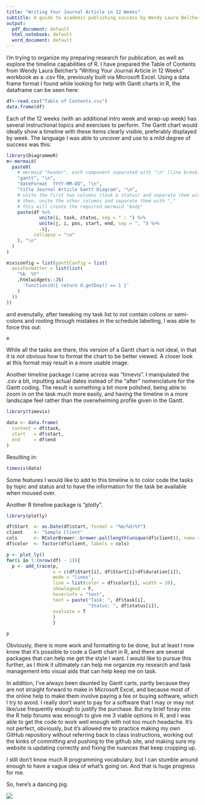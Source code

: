 ```yaml
---
title: "Writing Your Journal Article in 12 Weeks"
subtitle: A guide to academic publishing success by Wendy Laura Belcher
output:
  pdf_document: default
  html_notebook: default
  word_document: default
---
```


I'm trying to organize my preparing research for publication, as well as explore the timeline capabilities of R. I have prepared the Table of Contents from Wendy Laura Belcher's "Writing Your Journal Article in 12 Weeks" workbook as a .csv file, previously built via Microsoft Excel. Using a data frame format I found while looking for help with Gantt charts in R, the dataframe can be seen here:

```r

df<-read.csv("Table of Contents.csv")
data.frame(df)
```

Each of the 12 weeks (with an additional intro week and wrap-up week) has several instructional topics and exercises to perform. The Gantt chart would ideally show a timeline with these items clearly visible, preferably displayed by week. The language I was able to uncover and use to a mild degree of success was this:

```r
library(DiagrammeR)
m<-mermaid(
  paste0(
    # mermaid "header", each component separated with "\n" (line break)
    "gantt", "\n", 
    "dateFormat  YYYY-MM-DD", "\n", 
    "title Journal Article Gantt Diagram", "\n",
    # unite the first two columns (task & status) and separate them with ":"
    # then, unite the other columns and separate them with ","
    # this will create the required mermaid "body"
    paste(df %>%
            unite(i, task, status, sep = " : ") %>%
            unite(j, i, pos, start, end, sep = ", ") %>%
            .$j, 
          collapse = "\n"
    ), "\n"
  )
)

m$x$config = list(ganttConfig = list(
  axisFormatter = list(list(
    "%b  %Y"
    ,htmlwidgets::JS(
      'function(d){ return d.getDay() == 1 }'
    )
  ))
))
```
and evenutally, after tweaking my task list to not contain colons or semi-colons and rooting through mistakes in the schedule labelling, I was able to force this out:

```r
m
```
While all the tasks are there, this version of a Gantt chart is not ideal, in that it is not obvious how to format the chart to be better viewed. A closer look at this format may result in a more usable image.

Another timeline package I came across was "timevis". I manipulated the .csv a bit, inputting actual dates instead of the "after" nomenclature for the Gantt coding. The result is something a bit more polished, being able to zoom in on the task much more easily, and having the timeline in a more landscape feel rather than the overwhelming profile given in the Gantt.

```r
library(timevis)

data <- data.frame(
  content = df$task,
  start   = df$start,
  end     = df$end
)
```
Resulting in:
```r
timevis(data)
```
Some features I would like to add to this timeline is to color code the tasks by topic and status and to have the information for the task be available when moused over.

Another R timeline package is "plotly".

```r
library(plotly)

df$Start  <- as.Date(df$start, format = "%m/%d/%Y")
client    <- "Sample Client"
cols      <- RColorBrewer::brewer.pal(length(unique(df$client)), name = "Set3")
df$color  <- factor(df$client, labels = cols)
```

```r
p <- plot_ly()
for(i in 1:(nrow(df) - 1)){
  p <- add_trace(p,
                 x = c(df$Start[i], df$Start[i]+df$duration[i]),                  y = c(i, i), 
                 mode = "lines",
                 line = list(color = df$color[i], width = 20),
                 showlegend = F,
                 hoverinfo = "text",
                 text = paste("Task: ", df$task[i],
                              "Status: ", df$status[i]),
                 evaluate = T
                 )
                 }

p
```
Obviously, there is more work and formatting to be done, but at least I now know that it's possible to code a Gantt chart in R, and there are several packages that can help me get the style I want. I would like to pursue this further, as I think it ultimately can help me organize my research and task management into visual aids that can help keep me on task.

In addition, I've always been daunted by Gantt carts, partly because they are not straight forward to make in Microsoft Excel, and because most of the online help to make them involve paying a fee or buying software, which I try to avoid. I really don't want to pay for a software that I may or may not like/use frequently enough to justify the purchase.  But my brief foray into the R help forums was enough to give me 3 viable options in R, and I was able to get the code to work well enough with not too much headache.  It's not perfect, obviously, but it's allowed me to practice making my own GitHub repository without referring back to class instructions, working out the kinks of committing and pushing to the github site, and making sure my website is updating correctly and fixing the nuances that keep cropping up.

I still don't know much R programming vocabulary, but I can stumble around enough to have a vague idea of what's going on. And that is huge progress for me.

So, here's a dancing pig.

![](https://i.imgur.com/qTzYoAw.gif)

